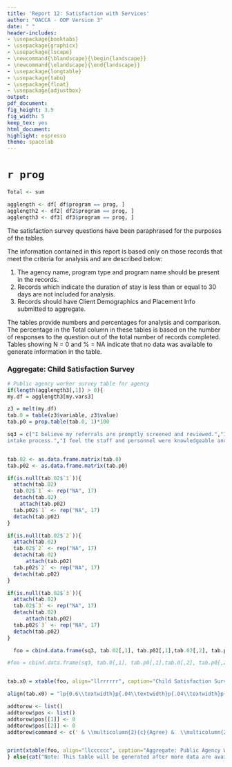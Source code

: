 ```yaml
---
title: 'Report 12: Satisfaction with Services'
author: "OACCA - ODP Version 3"
date: " "
header-includes:
- \usepackage{booktabs}
- \usepackage{graphicx}
- \usepackage{lscape}
- \newcommand{\blandscape}{\begin{landscape}}
- \newcommand{\elandscape}{\end{landscape}}
- \usepackage{longtable}
- \usepackage{tabu}
- \usepackage{float}
- \usepackage{adjustbox}
output:
pdf_document:
fig_height: 3.5
fig_width: 5
keep_tex: yes
html_document:
highlight: espresso
theme: spacelab
---
```


# `r prog`

```r
Total <- sum

agglength <- df[ df$program == prog, ]
agglength2 <- df2[ df2$program == prog, ]
agglength3 <- df3[ df3$program == prog, ]
```

The satisfaction survey questions have been paraphrased for the purposes of the tables. 

The information contained in this report is based only on those records that meet the criteria for analysis and are described below:

1. The agency name, program type and program name should be present in the records.
2. Records which indicate the duration of stay is less than or equal to 30 days are not included for analysis.
3. Records should have Client Demographics and Placement Info submitted to aggregate.

The tables provide numbers and percentages for analysis and comparison. The percentage in the Total column in these tables is based on the number of responses to the question out of the total number of records completed. Tables showing N = 0 and % = NA indicate that no data was available to generate information in the table.


\blandscape

### Aggregate: Child Satisfaction Survey

\begin{itemize}
\item `r length(agglength$client_FID)` Aggregate records available
\end{itemize}

```r
library(xtable)
library(reshape)
if(length(agglength[,1]) > 0){
my.df = agglength[my.vars]

z = melt(my.df)
tab.0 = table(z$variable, z$value)
tab.p0 = prop.table(tab.0, 1)*100

sq = c("This place was safe", "This place was clean and comfortable", "I feel the adults here have treated me respectfully", "I feel that the adults here have cared about me", "I liked the food that was served", "I feel the adults here helped me understand the reasons why it is important to do the things they ask me to do", "I think my therapist has helped me", "I understood my goals", "I had input into my goals", "I participated in activities that I liked", "I think that I received fair consequences if I misbehaved")


tab.02 <- as.data.frame.matrix(tab.0)
tab.p02 <- as.data.frame.matrix(tab.p0)

if(is.null(tab.02$`1`)){
  attach(tab.02)
  tab.02$`1` <- rep("NA", 11)
  detach(tab.02)
    attach(tab.p02)
  tab.p02$`1` <- rep("NA", 11)
  detach(tab.p02)
}

if(is.null(tab.02$`2`)){
  attach(tab.02)
  tab.02$`2` <- rep("NA", 11)
  detach(tab.02)
      attach(tab.p02)
  tab.p02$`2` <- rep("NA", 11)
  detach(tab.p02)
}

if(is.null(tab.02$`3`)){
  attach(tab.02)
  tab.02$`3` <- rep("NA", 11)
  detach(tab.02)
      attach(tab.p02)
  tab.p02$`3` <- rep("NA", 11)
  detach(tab.p02)
}

  foo = cbind.data.frame(sq, tab.02[,1], tab.p02[,1],tab.02[,2], tab.p02[,2],tab.02[,3], tab.p02[,3] )


tab.x0 = xtable(foo, align="llrrrrrr", caption="Child Satisfaction Survey", digits = c(0, 0, 0, 0, 0, 0, 0, 0))

align(tab.x0) = "lp{0.6\\textwidth}p{.04\\textwidth}p{.04\\textwidth}p{.04\\textwidth}p{.04\\textwidth}p{.04\\textwidth}p{.04\\textwidth}"

addtorow <- list()
addtorow$pos <- list()
addtorow$pos[[1]] <- 0
addtorow$pos[[2]] <- 0
addtorow$command <- c(' & \\multicolumn{2}{c}{Agree} &  \\multicolumn{2}{c}{Neutral} & \\multicolumn{2}{c}{Disagree} \\\\\n', 'Survey Question & N & \\% & N & \\% & N & \\% \\\\\n')


print(xtable(foo, align="llcccccc", caption="Aggregate: Child Satisfaction Survey"), type='latex', comment=FALSE, include.rownames=FALSE, include.colnames = F, caption.placement = "top", booktabs = TRUE, add.to.row = addtorow)
} else{cat("Note: This table will be generated after more data are available.")}
```

\elandscape

```r
#\begin{itemize}
#  \item `r length(agglength2$client_FID)` Aggregate records available
#  \item `r length(prog2$client_FID)` Agency records available
#\end{itemize}
```

\blandscape

### Aggregate: Caregiver Satisfaction Survey

```r
# Caregiver table for agency
if(length(agglength2[,1]) > 0){
my.df = agglength2[my.vars2]

z2 = melt(my.df)

# value2 <- data.frame(rep("NA", 13))
# value3 <- data.frame(rep("NA", 13))
# colnames(value2) <- "value2"
# colnames(value3) <- "value3"
# z2M = cbind(z2, value2, value3)

tab.0 = table(z2$variable, z2$value)
tab.p0 = prop.table(tab.0, 1)*100


sq2 = c("I am pleased with the services my child 
received.", 
"I feel my child was in a safe environment.", 
"I feel my concerns and communications 
        were addressed in a timely manner.", 
"I believe the staff was professional and 
        competent.", 
"I was treated in a courteous and respectful 
        manner by the staff.", 
"I believe the staff care about my child.", 
"I feel communication between the therapist 
        and me was adequate and beneficial to my 
        child.",  
"I feel that my involvement was welcomed 
        in the development of a service/treatment 
        plan for my child.",  
"I feel that the problems that were 
        addressed by the therapist were important.",  
"I understood the way we worked on 
        problems.",  
"I believe the services my child received 
        were helpful to him or her.",  
"I believe the psychiatric services my child 
        received were helpful to him or her.",  
"I would recommend the agency to parents 
        with children who have similar problems.")

tab.02 <- as.data.frame.matrix(tab.0)
tab.p02 <- as.data.frame.matrix(tab.p0)

if(is.null(tab.02$`1`)){
  attach(tab.02)
  tab.02$`1` <- rep("NA", 13)
  detach(tab.02)
    attach(tab.p02)
  tab.p02$`1` <- rep("NA", 13)
  detach(tab.p02)
}

if(is.null(tab.02$`2`)){
  attach(tab.02)
  tab.02$`2` <- rep("NA", 13)
  detach(tab.02)
      attach(tab.p02)
  tab.p02$`2` <- rep("NA", 13)
  detach(tab.p02)
}

if(is.null(tab.02$`3`)){
  attach(tab.02)
  tab.02$`3` <- rep("NA", 13)
  detach(tab.02)
      attach(tab.p02)
  tab.p02$`3` <- rep("NA", 13)
  detach(tab.p02)
}

  foo = cbind.data.frame(sq2, tab.02[,1], tab.p02[,1],tab.02[,2], tab.p02[,2],tab.02[,3], tab.p02[,3] )
  
  tab.x0 = xtable(foo, align="llrrrrrr", caption="Child Satisfaction Survey", digits = c(0, 0, 0, 0, 0, 0, 0, 0))
  
  align(tab.x0) = "lp{0.6\\textwidth}p{.04\\textwidth}p{.04\\textwidth}p{.04\\textwidth}p{.04\\textwidth}p{.04\\textwidth}p{.04\\textwidth}"
  
  addtorow <- list()
  addtorow$pos <- list()
  addtorow$pos[[1]] <- 0
  addtorow$pos[[2]] <- 0
  addtorow$command <- c(' & \\multicolumn{2}{c}{Agree} &  \\multicolumn{2}{c}{Neutral} & \\multicolumn{2}{c}{Disagree} \\\\\n', 'Survey Question & N & \\% & N & \\% & N & \\% \\\\\n')
  
  
  print(xtable(foo, align="llcccccc", caption="Aggregate: Caregiver Satisfaction Survey"), type='latex', comment=FALSE, include.rownames=FALSE, include.colnames = F, caption.placement = "top", booktabs = TRUE, add.to.row = addtorow)
} else{cat("Note: This table will be generated after more data are available.")}
```

\elandscape

\blandscape

### Aggregate: Public Agency Worker Survey

\begin{itemize}
\item `r length(agglength3$client_FID)` Aggregate records available
\end{itemize}

```r
# Public agency worker survey table for agency
if(length(agglength3[,1]) > 0){
my.df = agglength3[my.vars3]

z3 = melt(my.df)
tab.0 = table(z3$variable, z3$value)
tab.p0 = prop.table(tab.0, 1)*100

sq3 = c("I believe my referrals are promptly screened and reviewed.","I believe the placement process was completed within a reasonable amount of time.","I understood what was needed from me for the 
intake process.","I feel the staff and personnel were knowledgeable and competent.","I felt that I was treated in a courteous and respectful manner by the staff and personnel.","I believe that the staff cares about the clients they serve.","The agency did not discriminate in the provision of its services.","I felt my concerns and communications were addressed in a timely manner.","I was satisfied with the level of communication that I have with agency employees.","I felt the range of services offered was adequate to meet the needs of the client I referred.","I felt the treatment services offered to my client were those he/she required.","The facility always appeared clean and well-maintained.","I am satisfied with the amount of progress my client has achieved.","I believe that the agency respects the confidentiality of the clients they serve.","Information on eligibility criteria are readily available.","Information on services offered are readily available.","I will continue to refer clients to the agency.")


tab.02 <- as.data.frame.matrix(tab.0)
tab.p02 <- as.data.frame.matrix(tab.p0)

if(is.null(tab.02$`1`)){
  attach(tab.02)
  tab.02$`1` <- rep("NA", 17)
  detach(tab.02)
    attach(tab.p02)
  tab.p02$`1` <- rep("NA", 17)
  detach(tab.p02)
}

if(is.null(tab.02$`2`)){
  attach(tab.02)
  tab.02$`2` <- rep("NA", 17)
  detach(tab.02)
      attach(tab.p02)
  tab.p02$`2` <- rep("NA", 17)
  detach(tab.p02)
}

if(is.null(tab.02$`3`)){
  attach(tab.02)
  tab.02$`3` <- rep("NA", 17)
  detach(tab.02)
      attach(tab.p02)
  tab.p02$`3` <- rep("NA", 17)
  detach(tab.p02)
}

  foo = cbind.data.frame(sq3, tab.02[,1], tab.p02[,1],tab.02[,2], tab.p02[,2],tab.02[,3], tab.p02[,3] )

#foo = cbind.data.frame(sq3, tab.0[,1], tab.p0[,1],tab.0[,2], tab.p0[,2],tab.0[,3], tab.p0[,3] )


tab.x0 = xtable(foo, align="llrrrrrr", caption="Child Satisfaction Survey", digits = c(0, 0, 0, 0, 0, 0, 0, 0))

align(tab.x0) = "lp{0.6\\textwidth}p{.04\\textwidth}p{.04\\textwidth}p{.04\\textwidth}p{.04\\textwidth}p{.04\\textwidth}p{.04\\textwidth}"

addtorow <- list()
addtorow$pos <- list()
addtorow$pos[[1]] <- 0
addtorow$pos[[2]] <- 0
addtorow$command <- c(' & \\multicolumn{2}{c}{Agree} &  \\multicolumn{2}{c}{Neutral} & \\multicolumn{2}{c}{Disagree} \\\\\n', 'Survey Question & N & \\% & N & \\% & N & \\% \\\\\n')


print(xtable(foo, align="llcccccc", caption="Aggregate: Public Agency Worker Survey"), type='latex', comment=FALSE, include.rownames=FALSE, include.colnames = F, caption.placement = "top", booktabs = TRUE, add.to.row = addtorow)
} else{cat("Note: This table will be generated after more data are available.")}
```

\elandscape
